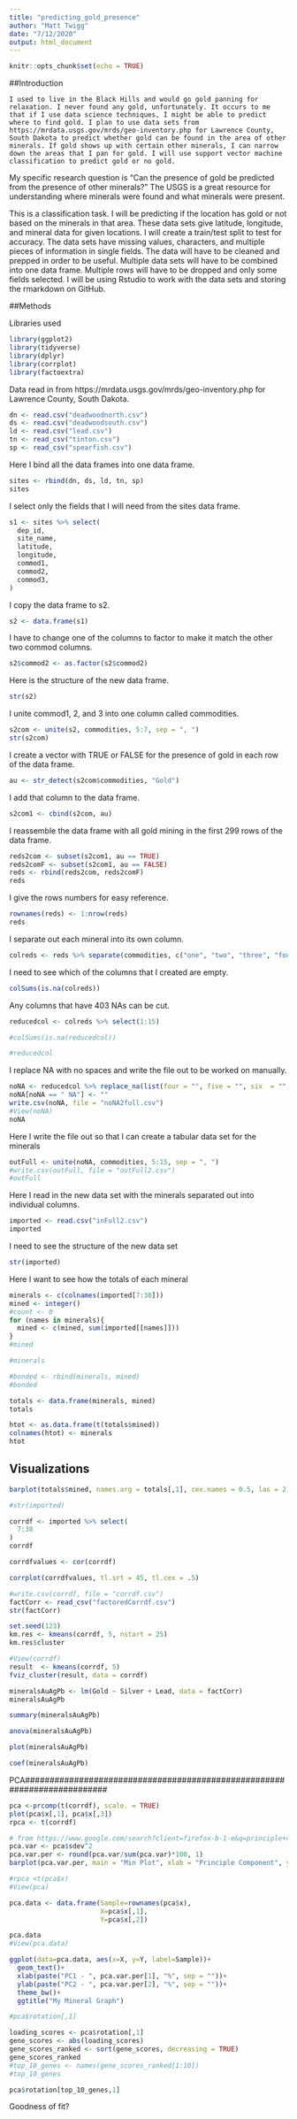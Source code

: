 ```yaml
---
title: "predicting_gold_presence"
author: "Matt Twigg"
date: "7/12/2020"
output: html_document
---
```


```r
knitr::opts_chunk$set(echo = TRUE)
```

##Introduction  

	I used to live in the Black Hills and would go gold panning for relaxation. I never found any gold, unfortunately. It occurs to me that if I use data science techniques, I might be able to predict where to find gold. I plan to use data sets from https://mrdata.usgs.gov/mrds/geo-inventory.php for Lawrence County, South Dakota to predict whether gold can be found in the area of other minerals. If gold shows up with certain other minerals, I can narrow down the areas that I pan for gold. I will use support vector machine classification to predict gold or no gold.

My specific research question is “Can the presence of gold be predicted from the presence of other minerals?” The USGS is a great resource for understanding where minerals were found and what minerals were present.

This is a classification task. I will be predicting if the location has gold or not based on the minerals in that area. These data sets give latitude, longitude, and mineral data for given locations. I will create a train/test split to test for accuracy. The data sets have missing values, characters, and multiple pieces of information in single fields. The data will have to be cleaned and prepped in order to be useful. Multiple data sets will have to be combined into one data frame. Multiple rows will have to be dropped and only some fields selected. I will be using Rstudio to work with the data sets and storing the rmarkdown on GitHub. 

##Methods  

Libraries used
```r
library(ggplot2)
library(tidyverse)
library(dplyr)
library(corrplot)
library(factoextra)
```

Data read in from https://mrdata.usgs.gov/mrds/geo-inventory.php for Lawrence County, South Dakota.
```r
dn <- read.csv("deadwoodnorth.csv")
ds <- read.csv("deadwoodsouth.csv")
ld <- read.csv("lead.csv")
tn <- read_csv("tinton.csv")
sp <- read_csv("spearfish.csv")
```

Here I bind all the data frames into one data frame.

```r
sites <- rbind(dn, ds, ld, tn, sp)
sites
```


I select only the fields that I will need from the sites data frame.

```r
s1 <- sites %>% select(
  dep_id,
  site_name,
  latitude,
  longitude,
  commod1,
  commod2,
  commod3,
)
```

I copy the data frame to s2.
```r
s2 <- data.frame(s1)
```

I have to change one of the columns to factor to make it match the other two commod columns.
```r
s2$commod2 <- as.factor(s2$commod2)
```

Here is the structure of the new data frame.
```r
str(s2)
```
I unite commod1, 2, and 3 into one column called commodities.
```r
s2com <- unite(s2, commodities, 5:7, sep = ", ")
str(s2com)
```
I create a vector with TRUE or FALSE for the presence of gold in each row of the data frame.
```r
au <- str_detect(s2com$commodities, "Gold")
```

I add that column to the data frame.
```r
s2com1 <- cbind(s2com, au)
```

I reassemble the data frame with all gold mining in the first 299 rows of the data frame.
```r
reds2com <- subset(s2com1, au == TRUE)
reds2comF <- subset(s2com1, au == FALSE)
reds <- rbind(reds2com, reds2comF)
reds
```




I give the rows numbers for easy reference.

```r
rownames(reds) <- 1:nrow(reds)
reds
```
I separate out each mineral into its own column.

```r
colreds <- reds %>% separate(commodities, c("one", "two", "three", "four", "five", "six", "seven", "eight", "nine", "ten", "eleven", "twelve", "thirteen", "fourteen", "fifteen", "sixteen", "seventeen", "eighteen"), "," ) 
```
I need to see which of the columns that I created are empty. 
```r
colSums(is.na(colreds))
```
Any columns that have 403 NAs can be cut.

```r
reducedcol <- colreds %>% select(1:15)
```


```r
#colSums(is.na(reducedcol))
```
```r
#reducedcol
```

I replace NA with no spaces and write the file out to be worked on manually.
```r
noNA <- reducedcol %>% replace_na(list(four = "", five = "", six  = "", seven  = "", eight  = "", nine = "", ten  = "", eleven  = ""))
noNA[noNA == " NA"] <- ""
write.csv(noNA, file = "noNA2full.csv")
#View(noNA)
noNA
```
Here I write the file out so that I can create a tabular data set for the minerals

```r
outFull <- unite(noNA, commodities, 5:15, sep = ", ")
#write.csv(outFull, file = "outFull2.csv")
#outFull
```


Here I read in the new data set with the minerals separated out into individual columns.

```r
imported <- read.csv("inFull2.csv")
imported
```
I need to see the structure of the new data set
```r
str(imported)
```
Here I want to see how the totals of each mineral

```r
minerals <- c(colnames(imported[7:38]))
mined <- integer()
#count <- 0
for (names in minerals){
  mined <- c(mined, sum(imported[[names]]))
}
#mined
```
```r
#minerals
```
```r
#bonded <- rbind(minerals, mined)
#bonded
```


```r
totals <- data.frame(minerals, mined)
totals
```


```r
htot <- as.data.frame(t(totals$mined))
colnames(htot) <- minerals
htot
```



## Visualizations 

```r
barplot(totals$mined, names.arg = totals[,1], cex.names = 0.5, las = 2)
```


```r
#str(imported)
```


```r
corrdf <- imported %>% select(
  7:38
)
corrdf
```


```r
corrdfvalues <- cor(corrdf)
```


```r
corrplot(corrdfvalues, tl.srt = 45, tl.cex = .5)
```




```r
#write.csv(corrdf, file = "corrdf.csv")
factCorr <- read_csv("factoredCorrdf.csv")
str(factCorr)
```



```r
set.seed(123)
km.res <- kmeans(corrdf, 5, nstart = 25)
km.res$cluster
```

```r
#View(corrdf)
result  <- kmeans(corrdf, 5)
fviz_cluster(result, data = corrdf)
```






```r
mineralsAuAgPb <- lm(Gold ~ Silver + Lead, data = factCorr) 
mineralsAuAgPb
```
```r
summary(mineralsAuAgPb)
```
```r
anova(mineralsAuAgPb)
```


```r
plot(mineralsAuAgPb)
```
```r
coef(mineralsAuAgPb)
```


PCA#########################################################################
```r
pca <-prcomp(t(corrdf), scale. = TRUE)
plot(pca$x[,1], pca$x[,3])
rpca <- t(corrdf)
```
```r
# from https://www.google.com/search?client=firefox-b-1-e&q=principle+component+analysis+in+r#kpvalbx=_rN4qX7nDEtGF9PwP3vO4oAM88
pca.var <- pca$sdev^2
pca.var.per <- round(pca.var/sum(pca.var)*100, 1)
barplot(pca.var.per, main = "Min Plot", xlab = "Principle Component", ylab = "Percent Variation")

```
```r
#rpca <t(pca$x)
#View(pca)
```


```r

pca.data <- data.frame(Sample=rownames(pca$x),
                       X=pca$x[,1],
                       Y=pca$x[,2])

pca.data
#View(pca.data)
```


```r
ggplot(data=pca.data, aes(x=X, y=Y, label=Sample))+
  geom_text()+
  xlab(paste("PC1 - ", pca.var.per[1], "%", sep = ""))+
  ylab(paste("PC2 - ", pca.var.per[2], "%", sep = ""))+
  theme_bw()+
  ggtitle("My Mineral Graph")
```
```r
#pca$rotation[,1]
```


```r
loading_scores <- pca$rotation[,1]
gene_scores <- abs(loading_scores)
gene_scores_ranked <- sort(gene_scores, decreasing = TRUE)
gene_scores_ranked
#top_10_genes <- names(gene_scores_ranked[1:10])
#top_10_genes
```

```r
pca$rotation[top_10_genes,1]
```




#####################################################################################




Goodness of fit?






